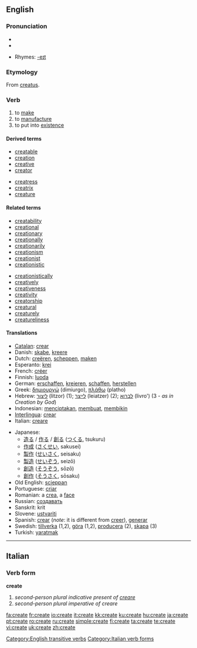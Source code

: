 {{wikipedia}}
==English==

===Pronunciation===
* {{IPA|/kɹiːeɪt/}}
* {{audio|en-us-create.ogg|Audio (US)}}

* Rhymes: [[Rhymes:English:-eɪt|-eɪt]]

===Etymology===
From {{L.}} [[creatus]].

===Verb===
{{en-verb|creat|ing}}

# to [[make]]
# to [[manufacture]]
# to put into [[existence]]

====Derived terms====
{{rel-top|terms derived from create}}
* [[creatable]]
* [[creation]]
* [[creative]]
* [[creator]]
{{rel-mid}}
* [[creatress]]
* [[creatrix]]
* [[creature]]
{{rel-bottom}}

====Related terms====
{{rel-top|terms related to create}}
* [[creatability]]
* [[creational]]
* [[creationary]]
* [[creationally]]
* [[creationarily]]
* [[creationism]]
* [[creationist]]
* [[creationistic]]
{{rel-mid}}
* [[creationistically]]
* [[creatively]]
* [[creativeness]]
* [[creativity]]
* [[creatorship]]
* [[creatural]]
* [[creaturely]]
* [[creatureliness]]
{{rel-bottom}}

====Translations====
{{checktrans-top}}
* [[Catalan]]: [[crear]]
* Danish: [[skabe]], [[kreere]]
* Dutch: [[creëren]], [[scheppen]], [[maken]]
* Esperanto: [[krei]]
* French: [[créer]]
* Finnish: [[luoda]]
* German: [[erschaffen]], [[kreieren]], [[schaffen]], [[herstellen]]
* Greek: [[δημιουργώ]] (dimiurgo), [[πλάθω]] (platho)
* Hebrew: [[ליצור]] (litzor) (1); [[לייצר]] (leiatzer) (2); [[לברוא]] (livro') (3 - ''as in Creation by God'')
* Indonesian: [[cipta|menciptakan]], [[buat|membuat]], [[bikin|membikin]]
* [[Interlingua]]: [[crear]]
* Italian: [[creare]]
{{trans-mid}}
* Japanese:
** [[造る]] / [[作る]] / [[創る]] ([[つくる]], tsukuru)
** [[作成]] ([[さくせい]], sakusei)
** [[製作]] ([[せいさく]], seisaku)
** [[製造]] ([[せいぞう]], seizō)
** [[創造]] ([[そうぞう]], sōzō)
** [[創作]] ([[そうさく]], sōsaku)
* Old English: [[scieppan]]
* Portuguese: [[criar]]
* Romanian: a [[crea]], a [[face]]
* Russian: [[создавать]]
* Sanskrit: krit
* Slovene: [[ustvariti]]
* Spanish: [[crear]] (''note'': it is different from [[creer]]), [[generar]]
* Swedish: [[tillverka]] (1,2), [[göra]] (1,2), [[producera]] (2), [[skapa]] (3)
* Turkish: [[yaratmak]]
{{trans-bottom}}

[[Category:English transitive verbs]]

----

==Italian==

===Verb form===
'''create'''

# ''second-person plural indicative present of [[creare]]''
# ''second-person plural imperative of creare''

[[Category:Italian verb forms]]

[[fa:create]]
[[fr:create]]
[[io:create]]
[[it:create]]
[[kk:create]]
[[ku:create]]
[[hu:create]]
[[ja:create]]
[[pt:create]]
[[ro:create]]
[[ru:create]]
[[simple:create]]
[[fi:create]]
[[ta:create]]
[[te:create]]
[[vi:create]]
[[uk:create]]
[[zh:create]]